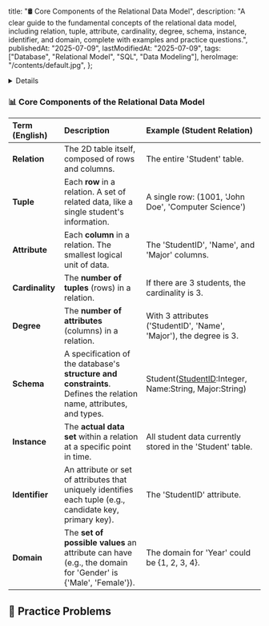 
  title: "🛢️ Core Components of the Relational Data Model",
  description:
    "A clear guide to the fundamental concepts of the relational data model, including relation, tuple, attribute, cardinality, degree, schema, instance, identifier, and domain, complete with examples and practice questions.",
  publishedAt: "2025-07-09",
  lastModifiedAt: "2025-07-09",
  tags: ["Database", "Relational Model", "SQL", "Data Modeling"],
  heroImage: "/contents/default.jpg",
};

<Details summary="🤔 What is a Relational Data Model?">

When you start studying databases, the first concept you'll encounter is the **Relational Data Model**. 🗃️ It's the most widely used data model, representing data in the form of 2D tables called **Relations**.

Think of it like an Excel sheet, where data is stored and managed in a table composed of rows and columns. This structure makes the data intuitive to understand and easy to handle using a standardized method like SQL.

</Details>

### 📊 Core Components of the Relational Data Model

| Term (English)  | Description                                                                                                        | Example (Student Relation)                                         |
| :-------------- | :----------------------------------------------------------------------------------------------------------------- | :----------------------------------------------------------------- |
| **Relation**    | The 2D table itself, composed of rows and columns.                                                                 | The entire 'Student' table.                                        |
| **Tuple**       | Each **row** in a relation. A set of related data, like a single student's information.                            | A single row: (1001, 'John Doe', 'Computer Science')               |
| **Attribute**   | Each **column** in a relation. The smallest logical unit of data.                                                  | The 'StudentID', 'Name', and 'Major' columns.                      |
| **Cardinality** | The **number of tuples** (rows) in a relation.                                                                     | If there are 3 students, the cardinality is 3.                     |
| **Degree**      | The **number of attributes** (columns) in a relation.                                                              | With 3 attributes ('StudentID', 'Name', 'Major'), the degree is 3. |
| **Schema**      | A specification of the database's **structure and constraints**. Defines the relation name, attributes, and types. | Student(<u>StudentID</u>:Integer, Name:String, Major:String)       |
| **Instance**    | The **actual data set** within a relation at a specific point in time.                                             | All student data currently stored in the 'Student' table.          |
| **Identifier**  | An attribute or set of attributes that uniquely identifies each tuple (e.g., candidate key, primary key).          | The 'StudentID' attribute.                                         |
| **Domain**      | The **set of possible values** an attribute can have (e.g., the domain for 'Gender' is \{'Male', 'Female'\}).      | The domain for 'Year' could be \{1, 2, 3, 4\}.                     |

## 📝 Practice Problems

<ProblemAnswer
  problem="In the relational data model, what is the term for the number of rows in a relation?"
  correctAnswer="Cardinality"
/>

<ProblemAnswer
  problem="In the relational data model, what is the term for the number of columns in a relation?"
  correctAnswer="Degree"
/>

<ProblemAnswer
  problem="What describes the overall structure and constraints of a database, defining the relation's name, each attribute's name and type, and constraints on attribute values?"
  correctAnswer="Schema"
/>

<ProblemAnswer
  problem="What is the set of all possible atomic values that an attribute can take?"
  correctAnswer="Domain"
/>

<ProblemAnswer
  problem="What is the term for a set of attributes that make up a row in a relation, used synonymously with 'record'?"
  correctAnswer="Tuple"
/>
